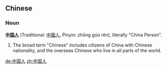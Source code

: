 ==Chinese==
===Noun===
'''[[中国]][[人]]''' (Traditional: [[中國人]], Pinyin: zhōng gúo rén), literally "China Person".

#The broad term "Chinese" includes citizens of China with Chinese nationality, and the overseas Chinese who live in all parts of the world.

[[de:中国人]]
[[zh:中国人]]